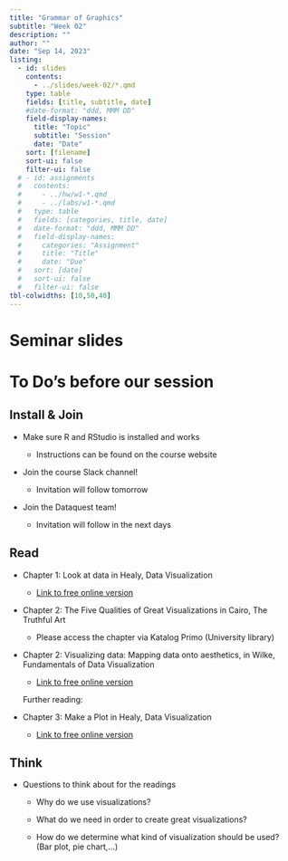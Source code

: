 ```yaml
---
title: "Grammar of Graphics"
subtitle: "Week 02"
description: ""
author: ""
date: "Sep 14, 2023"
listing:
  - id: slides
    contents:
      - ../slides/week-02/*.qmd
    type: table
    fields: [title, subtitle, date]
    #date-format: "ddd, MMM DD"
    field-display-names:
      title: "Topic"
      subtitle: "Session"
      date: "Date"
    sort: [filename]
    sort-ui: false
    filter-ui: false
  # - id: assignments
  #   contents:
  #     - ../hw/w1-*.qmd
  #     - ../labs/w1-*.qmd
  #   type: table
  #   fields: [categories, title, date]
  #   date-format: "ddd, MMM DD"
  #   field-display-names:
  #     categories: "Assignment"
  #     title: "Title"
  #     date: "Due"
  #   sort: [date]
  #   sort-ui: false
  #   filter-ui: false
tbl-colwidths: [10,50,40]
---
```


# Seminar slides

::: {#slides}
:::

# To Do's before our session

::: panel-tabset
## Install & Join

-   Make sure R and RStudio is installed and works

    -   Instructions can be found on the course website

-   Join the course Slack channel!

    -   Invitation will follow tomorrow

-   Join the Dataquest team!

    -   Invitation will follow in the next days

## Read

-   Chapter 1: Look at data in Healy, Data Visualization

    -   [Link to free online version](https://socviz.co/lookatdata.html#lookatdata)

-   Chapter 2: The Five Qualities of Great Visualizations in Cairo, The Truthful Art

    -   Please access the chapter via Katalog Primo (University library)

-   Chapter 2: Visualizing data: Mapping data onto aesthetics, in Wilke, Fundamentals of Data Visualization

    -   [Link to free online version](https://clauswilke.com/dataviz/aesthetic-mapping.html)

    Further reading:

-   Chapter 3: Make a Plot in Healy, Data Visualization

    -   [Link to free online version](https://socviz.co/makeplot.html)

## Think

-   Questions to think about for the readings

    -   Why do we use visualizations?

    -   What do we need in order to create great visualizations?

    -   How do we determine what kind of visualization should be used? (Bar plot, pie chart,...)
:::
